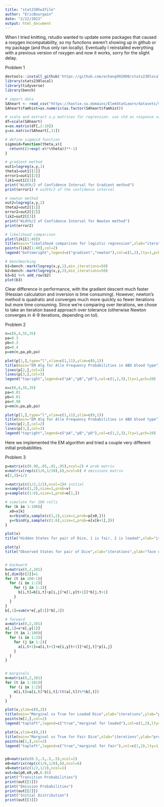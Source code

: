 ```yaml
---
title: "stat230hw3file"
author: "EricBourgain"
date: "2/22/2022"
output: html_document
---
```

When I tried knitting, rstudio wanted to update some packages that caused a roxygen incompatability, so my functions weren't showing up in github or my package (and thus only ran locally). Eventually I reinstalled everything with a previous version of roxygen and now it works, sorry for the slight delay.

Problem 1 


```r
devtools::install_github('https://github.com/echang992000/stats230local',force=TRUE)
library(stats230local)
library(tidyverse)
library(bench)

# import data
SAheart <- read_csv("https://hastie.su.domains/ElemStatLearn/datasets/SAheart.data")
SAheart$famhist=as.numeric(as.factor(SAheart$famhist))

# scale and extract x,y matrices for regression. use chd as response variable according to docs
df=scale(SAheart)
x=as.matrix(df[,2:10])
y=as.matrix(SAheart[,11])

# define sigmoid function
sigmoid=function(theta,x){
  return((1+exp(-x%*%theta))**-1)
}

# gradient method
out1=logreg(x,y,1)
theta1=out1[[1]]
error1=out1[[2]]
lik1=out1[[3]]
print("Width/2 of Confidence Interval for Gradient method")
print(error1) # width/2 of the confidence interval

# newton method
out2=logreg(x,y,2)
theta2=out2[[1]]
error2=out2[[2]]
lik2=out2[[3]]
print("Width/2 of Confidence Interval for Newton method")
print(error2)

```


```r
# likelihood comparison
plot(lik1[1:40])
title(main="likelihood comparison for logistic regression",xlab="iterations",ylab="likelihood")
points(lik2[1:40],col=2)
legend("bottomright",legend=c("gradient","newton"),col=c(1,2),lty=1,pch=20)

# benchmarking
b1=bench::mark(logreg(x,y,1),min_iterations=50)
b2=bench::mark(logreg(x,y,2),min_iterations=50)
b3=b1 %>% add_row(b2)
plot(b3)

```

Clear difference in performance, with the gradient descent much faster (Hessian calculation and inversion is time consuming). However, newton's method is quadratic and converges much more quickly so fewer iterations but more time consuming. Since we're comparing over iterations, we chose to take an iteration based approach over tolerance (otherwise Newton converges in 4-9 iterations, depending on tol). 





Problem 2

```r
n=c(6,4,55,35)
pa=0.3
pb=0.3
po=0.4
p=em(n,pa,pb,po)

plot(p[1,],type="l",xlim=c(1,11),ylim=c(0,1))
title(main="EM Alg for Alle Frequency Probabilities in ABO blood type")
lines(p[2,],col=2)
lines(p[3,],col=3)
legend("topright",legend=c("pA","pB","pO"),col=c(1,2,3),lty=1,pch=20)

n=c(6,4,55,35)
pa=0.01
pb=0.01
po=0.98
p=em(n,pa,pb,po)

plot(p[1,],type="l",xlim=c(1,11),ylim=c(0,1))
title(main="EM Alg for Alle Frequency Probabilities in ABO blood type")
lines(p[2,],col=2)
lines(p[3,],col=3)
legend("topright",legend=c("pA","pB","pO"),col=c(1,2,3),lty=1,pch=20)
```

Here we implemented the EM algorithm and tried a couple very different initial probabilities.  


Problem 3
```r
p=matrix(c(0.98,.05,.02,.95),ncol=2) # prob matrix
e=matrix(rep(c(1/6,1/10),6),ncol=6) # emissions matrix
e[2,3]=1/2

v=matrix(c(1/2,1/2),ncol=1)# initial 
x=sample(c(1,2),size=1,prob=v)
y=sample(c(1:6),size=1,prob=e[1,])

# simulate for 100 rolls
for (k in 1:100){
  x0=x[k]
  x=rbind(x,sample(c(1,2),size=1,prob=p[x0,]))
  y=rbind(y,sample(c(1:6),size=1,prob=e[x[k+1],]))
}

plot(x)
title("Hidden States for pair of Dice, 1 is fair, 2 is loaded",xlab="iterations",ylab="state")

plot(y)
title("Observed States for pair of Dice",xlab="iterations",ylab="face of dice")


# backward
b=matrix(0,2,101)
b[,dim(b)[2]]=1
for (t in 100:1){
  for (i in 1:2){
    for (j in 1:2){
      b[i,t]=b[i,t]+p[i,j]*e[1,y[t+1]]*b[j,t+1]
    }
  }
}
b[,1]=sum(v*e[,y[1]]*b[,2])

# forward
a=matrix(0,2,101)
a[,1]=v*e[,y[1]]
for (t in 1:100){
  for (i in 1:2){
    for (j in 1:2){
      a[i,t+1]=a[i,t+1]+e[i,y[t+1]]*a[j,t]*p[i,j]
    }
  }
}


# marginals
m=matrix(0,2,101)
for (t in 1:101){
  for (i in 1:2){
    m[i,t]=a[i,t]*b[i,t]/(t(a[,t])%*%b[,t])
  }
}

plot(x,ylim=c(0,2))
title(main="Marginal vs True for Loaded Dice",xlab="iterations",ylab="probability/state")
points(m[2,],col=2)
legend("topleft",legend=c("true","marginal for loaded"),col=c(1,2),lty=1,pch=20)

plot(x,ylim=c(0,2))
title(main="Marginal vs True for Fair Dice",xlab="iterations",ylab="probability/state")
points(m[1,],col=2)
legend("topleft",legend=c("true","marginal for fair"),col=c(1,2),lty=1,pch=20)


p0=matrix(c(0.5,.5,.5,.5),ncol=2)
e0=matrix(rep(c(1/6,1/6),6),ncol=6)
v0=matrix(c(1/2,1/2),ncol=1)
out=bw(p0,e0,v0,0.01)
print("Transition Probabilities")
print(out[[1]])
print("Emission Probabilities")
print(out[[2]])
print("Initial Distribution")
print(out[[3]])

```
